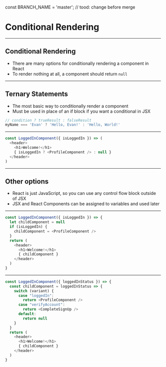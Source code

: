 const BRANCH_NAME = 'master'; // tood: change before merge


# Conditional Rendering

---

## Conditional Rendering
- There are many options for conditionally rendering a component in React
- To render nothing at all, a component should return `null`

---

## Ternary Statements

- The most basic way to conditionally render a component
- Must be used in place of an if block if you want a conditional in JSX

```javascript
// condition ? trueResult : falseResult
myName === 'Evan' ? 'Hello, Evan!' : 'Hello, World!'
```

---

```javascript Inline Ternary
const LoggedInComponent({ isLoggedIn }) => (
  <header>
    <h1>Welcome!</h1>
    { isLoggedIn ? <ProfileComponent /> : null }
  </header>
)
```

---

## Other options

- React is just JavaScript, so you can use any control flow block outside of JSX
- JSX and React Components can be assigned to variables and used later

---

```javascript If Example
const LoggedInComponent({ isLoggedIn }) => {
  let childComponent = null
  if (isLoggedIn) {
    childComponent = <ProfileComponent />
  }
  return (
    <header>
      <h1>Welcome!</h1>
      { childComponent }
    </header>
  )
}
```

---

```javascript Switch Example
const LoggedInComponent({ loggedInStatus }) => {
  const childComponent = loggedInStatus => {
    switch (variant) {
      case "loggedIn":
        return <ProfileComponent />
      case "verifyAccount":
        return <CompleteSignUp />
      default:
        return null
    }
  }
  return (
    <header>
      <h1>Welcome!</h1>
      { childComponent }
    </header>
  )
}
```

